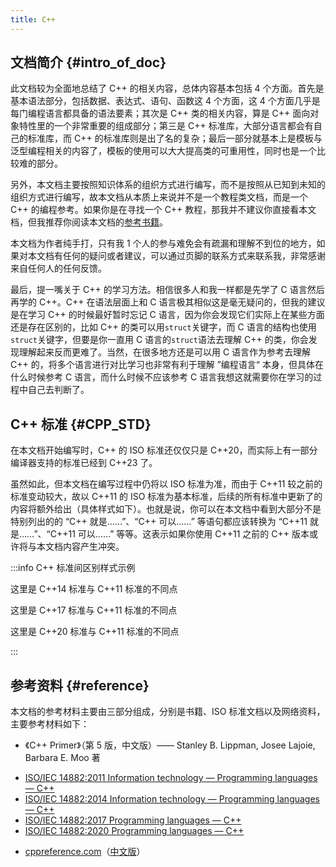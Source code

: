 ```yaml
---
title: C++
---
```


## 文档简介 {#intro_of_doc}

此文档较为全面地总结了 C++ 的相关内容，总体内容基本包括 4 个方面。首先是基本语法部分，包括数据、表达式、语句、函数这 4 个方面，这 4 个方面几乎是每门编程语言都具备的语法要素；其次是 C++ 类的相关内容，算是 C++ 面向对象特性里的一个非常重要的组成部分；第三是 C++ 标准库，大部分语言都会有自己的标准库，而 C++ 的标准库则是出了名的复杂；最后一部分就基本上是模板与泛型编程相关的内容了，模板的使用可以大大提高类的可重用性，同时也是一个比较难的部分。

另外，本文档主要按照知识体系的组织方式进行编写，而不是按照从已知到未知的组织方式进行编写，故本文档从本质上来说并不是一个教程类文档，而是一个 C++ 的编程参考。如果你是在寻找一个 C++ 教程，那我并不建议你直接看本文档，但我推荐你阅读本文档的[参考书籍](#reference)。

本文档为作者纯手打，只有我 1 个人的参与难免会有疏漏和理解不到位的地方，如果对本文档有任何的疑问或者建议，可以通过页脚的联系方式来联系我，非常感谢来自任何人的任何反馈。

最后，提一嘴关于 C++ 的学习方法。相信很多人和我一样都是先学了 C 语言然后再学的 C++。C++ 在语法层面上和 C 语言极其相似这是毫无疑问的，但我的建议是在学习 C++ 的时候最好暂时忘记 C 语言，因为你会发现它们实际上在某些方面还是存在区别的，比如 C++ 的类可以用`struct`关键字，而 C 语言的结构也使用`struct`关键字，但要是你一直用 C 语言的`struct`语法去理解 C++ 的类，你会发现理解起来反而更难了。当然，在很多地方还是可以用 C 语言作为参考去理解 C++ 的，将多个语言进行对比学习也非常有利于理解 ”编程语言“ 本身，但具体在什么时候参考 C 语言，而什么时候不应该参考 C 语言我想这就需要你在学习的过程中自己去判断了。



## C++ 标准 {#CPP_STD}

在本文档开始编写时，C++ 的 ISO 标准还仅仅只是 C++20，而实际上有一部分编译器支持的标准已经到 C++23 了。

虽然如此，但本文档在编写过程中仍将以 ISO 标准为准，而由于 C++11 较之前的标准变动较大，故以 C++11 的 ISO 标准为基本标准，后续的所有标准中更新了的内容将额外给出（具体样式如下）。也就是说，你可以在本文档中看到大部分不是特别列出的的 “C++ 就是……”、“C++ 可以……” 等语句都应该转换为 “C++11 就是……”、“C++11 可以……” 等等。这表示如果你使用 C++11 之前的 C++ 版本或许将与本文档内容产生冲突。

:::info C++ 标准间区别样式示例

<Tabs>

<TabItem value="C++ 14" default>

这里是 C++14 标准与 C++11 标准的不同点

</TabItem>

<TabItem value="C++ 17">

这里是 C++17 标准与 C++11 标准的不同点

</TabItem>

<TabItem value="C++ 20">

这里是 C++20 标准与 C++11 标准的不同点

</TabItem>

</Tabs>

:::



## 参考资料 {#reference}

本文档的参考材料主要由三部分组成，分别是书籍、ISO 标准文档以及网络资料，主要参考材料如下：

<Tabs>

<TabItem value="Books" label="书籍" default>

- 《C++ Primer》（第 5 版，中文版）—— Stanley B. Lippman, Josee Lajoie, Barbara E. Moo 著

</TabItem>

<TabItem value="ISO" label="ISO 标准文档">

- [ISO/IEC 14882:2011 Information technology — Programming languages — C++](https://www.iso.org/standard/50372.html)
- [ISO/IEC 14882:2014 Information technology — Programming languages — C++](https://www.iso.org/standard/64029.html)
- [ISO/IEC 14882:2017 Programming languages — C++](https://www.iso.org/standard/68564.html)
- [ISO/IEC 14882:2020 Programming languages — C++](https://www.iso.org/standard/79358.html)

</TabItem>

<TabItem value="Web" label="网站">

- [cppreference.com](https://en.cppreference.com/w/)（[中文版](https://zh.cppreference.com/w/%E9%A6%96%E9%A1%B5)）

</TabItem>

</Tabs>
